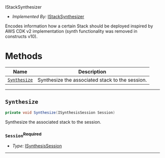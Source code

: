  IStackSynthesizer <a name="IStackSynthesizer" id="cdktf.IStackSynthesizer"></a>

- *Implemented By:* <a href="#cdktf.IStackSynthesizer">IStackSynthesizer</a>

Encodes information how a certain Stack should be deployed inspired by AWS CDK v2 implementation (synth functionality was removed in constructs v10).

# Methods <a name="Methods" id="Methods"></a>

| **Name** | **Description** |
| --- | --- |
| <code><a href="#cdktf.IStackSynthesizer.synthesize">Synthesize</a></code> | Synthesize the associated stack to the session. |

---

## `Synthesize` <a name="Synthesize" id="cdktf.IStackSynthesizer.synthesize"></a>

```csharp
private void Synthesize(ISynthesisSession Session)
```

Synthesize the associated stack to the session.

### `Session`<sup>Required</sup> <a name="Session" id="cdktf.IStackSynthesizer.synthesize.parameter.session"></a>

- *Type:* <a href="#cdktf.ISynthesisSession">ISynthesisSession</a>

---

